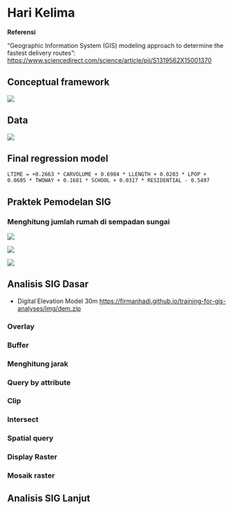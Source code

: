 # Hari Kelima

**Referensi**

"Geographic Information System (GIS) modeling approach to determine the fastest delivery routes": [https://www.sciencedirect.com/science/article/pii/S1319562X15001370](https://www.sciencedirect.com/science/article/pii/S1319562X15001370)

## Conceptual framework

![](./img/gismodel1.png) 

## Data

![](./img/gismodel2.png) 


## Final regression model


```block
LTIME = +0.2663 * CARVOLUME + 0.6984 * LLENGTH + 0.0203 * LPOP + 0.0605 * TWOWAY + 0.1681 * SCHOOL + 0.0317 * RESIDENTIAL - 0.5497
```

## Praktek Pemodelan SIG

### Menghitung jumlah rumah di sempadan sungai


![](./img/gismodel4.png)
  


![](./img/gismodel6.png) 


![](./img/gismodel7.png)

## Analisis SIG Dasar

- Digital Elevation Model 30m [https://firmanhadi.github.io/training-for-gis-analyses/img/dem.zip](https://firmanhadi.github.io/training-for-gis-analyses/img/dem.zip)

### Overlay

### Buffer

### Menghitung jarak

### Query by attribute

### Clip

### Intersect

### Spatial query

### Display Raster

### Mosaik raster

## Analisis SIG Lanjut